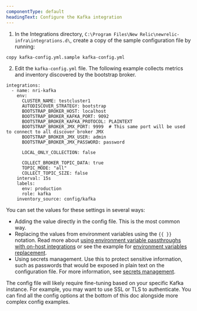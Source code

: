```yaml
---
componentType: default
headingText: Configure the Kafka integration
---
```


1. In the Integrations directory, `C:\Program Files\New Relic\newrelic-infra\integrations.d\`, create a copy of the sample configuration file by running:

```
copy kafka-config.yml.sample kafka-config.yml
```

2. Edit the `kafka-config.yml` file. The following example collects metrics and inventory discovered by the bootstrap broker. 

```
integrations:
  - name: nri-kafka
    env:
      CLUSTER_NAME: testcluster1
      AUTODISCOVER_STRATEGY: bootstrap
      BOOTSTRAP_BROKER_HOST: localhost
      BOOTSTRAP_BROKER_KAFKA_PORT: 9092
      BOOTSTRAP_BROKER_KAFKA_PROTOCOL: PLAINTEXT
      BOOTSTRAP_BROKER_JMX_PORT: 9999  # This same port will be used to connect to all discover broker JMX
      BOOTSTRAP_BROKER_JMX_USER: admin
      BOOTSTRAP_BROKER_JMX_PASSWORD: password

      LOCAL_ONLY_COLLECTION: false

      COLLECT_BROKER_TOPIC_DATA: true
      TOPIC_MODE: "all"
      COLLECT_TOPIC_SIZE: false
    interval: 15s
    labels:
      env: production
      role: kafka
    inventory_source: config/kafka
```

You can set the values for these settings in several ways:

- Adding the value directly in the config file. This is the most common way.
- Replacing the values from environment variables using the `{{ }}` notation. Read more about [using environment variable passthroughs with on-host integrations](/docs/infrastructure/install-infrastructure-agent/configuration/configure-infrastructure-agent/#passthrough) or see the example for [environment variables replacement](/docs/infrastructure/host-integrations/host-integrations-list/elasticsearch/elasticsearch-integration#envvar-replacement).
- Using secrets management. Use this to protect sensitive information, such as passwords that would be exposed in plain text on the configuration file. For more information, see [secrets management](/docs/integrations/host-integrations/installation/secrets-management).


The config file will likely require fine-tuning based on your specific Kafka instance. For example, you may want to use SSL or TLS to authenticate. You can find all the config options at the bottom of this doc alongside more complex config examples.



